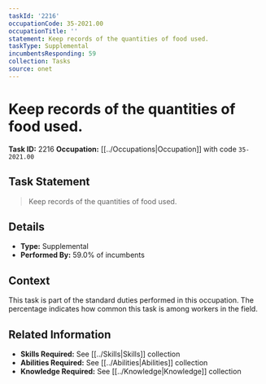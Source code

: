 ```yaml
---
taskId: '2216'
occupationCode: 35-2021.00
occupationTitle: ''
statement: Keep records of the quantities of food used.
taskType: Supplemental
incumbentsResponding: 59
collection: Tasks
source: onet
---
```

# Keep records of the quantities of food used.

**Task ID:** 2216
**Occupation:** [[../Occupations|Occupation]] with code `35-2021.00`

## Task Statement

> Keep records of the quantities of food used.

## Details

- **Type:** Supplemental
- **Performed By:** 59.0% of incumbents

## Context

This task is part of the standard duties performed in this occupation. The percentage indicates how common this task is among workers in the field.

## Related Information

- **Skills Required:** See [[../Skills|Skills]] collection
- **Abilities Required:** See [[../Abilities|Abilities]] collection
- **Knowledge Required:** See [[../Knowledge|Knowledge]] collection
